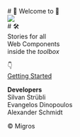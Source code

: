 
<Meta title="Intro" />

<style>
  {`
    .intro-logo {
      display: flex;
      flex-direction: column;
      align-items: center;
      justify-content: center;
      text-align: center;
    }
  `}
</style>

<div className="intro-logo">
# 🎉 Welcome to 🎉 
<br />
<img src="src/assets/images/web-components.svg" />
<br />
# 🛠️
<br />
Stories for all<br />Web Components<br />inside the <em>toolbox</em>

👇  
[Getting Started](?path=/docs/getting-started--docs)   

**Developers**  
Silvan Strübli  
Evangelos Dinopoulos  
Alexander Schmidt

&copy; Migros
</div>
